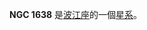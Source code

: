 {{NGCInfoBox|NGCID=NGC 1638|發現者=弗里德里希·威廉·赫歇爾|發現日期=1786年2月1日|其他編號=UGC 3133,MCG 0-12-69,ZWG 393.68|曆元=J2000.0|赤經=4時41分36.4秒
|赤緯=-1°48'30"|星座=波江座|星體=星系|星等=12|表面亮度=12.7|藍等=13}}

'''NGC 1638''' 是[[波江座|波江座]]的一個[[星系|星系]]。

{{NGCReference|1638}}
{{Catalogs|NGC=1638}}